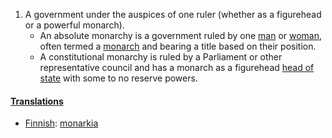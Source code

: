 #A government under the auspices of one ruler (whether as a figurehead or a powerful monarch).
#*An absolute monarchy is a government ruled by one [[man]] or [[woman]], often termed a [[monarch]] and bearing a title based on their position.
#*A constitutional monarchy is ruled by a Parliament or other representative council and has a monarch as a figurehead [[head of state]] with some to no reserve powers.

==== [[Translations]]====

*[[Finnish]]: [[monarkia]]